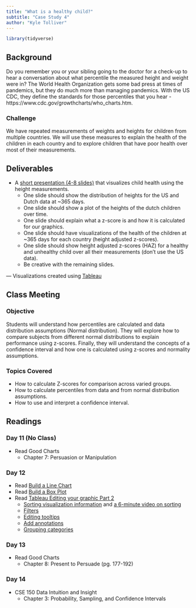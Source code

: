 ```yaml
---
title: "What is a healthy child?"
subtitle: "Case Study 4"
author: "Kyle Tolliver"
---
```


```r
library(tidyverse)
```

## Background

Do you remember you or your sibling going to the doctor for a check-up to hear a conversation about what percentile the measured height and weight were in? The World Health Organization gets some bad press at times of pandemics, but they do much more than managing pandemics. With the US CDC, they define the standards for those percentiles that you hear - https://www.cdc.gov/growthcharts/who_charts.htm.

### Challenge

We have repeated measurements of weights and heights for children from multiple countries. We will use these measures to explain the health of the children in each country and to explore children that have poor health over most of their measurements.

## Deliverables

* A [short presentation (4-8 slides)](./analysis/cs4.pptx) that visualizes child health using the height measurements.
  + One slide should show the distribution of heights for the US and Dutch data at ~365 days.
  + One slide should show a plot of the heights of the dutch children over time.
  + One slide should explain what a z-score is and how it is calculated for our graphics.
  + One slide should have visualizations of the health of the children at ~365 days for each country (height adjusted z-scores).
  + One slide should show height adjusted z-scores (HAZ) for a healthy and unhealthy child over all their measurements (don’t use the US data).
  + Be creative with the remaining slides.
  
--- Visualizations created using [Tableau](./tableau/CS4.twb)  

## Class Meeting

### Objective 

Students will understand how percentiles are calculated and data distribution assumptions (Normal distribution).  They will explore how to compare subjects from different normal distributions to explain performance using z-scores. Finally, they will understand the concepts of a confidence interval and how one is calculated using z-scores and normality assumptions.

### Topics Covered

* How to calculate Z-scores for comparison across varied groups.
* How to calculate percentiles from data and from normal distribution assumptions.
* How to use and interpret a confidence interval.

## Readings

### Day 11 (No Class)

* Read Good Charts
  + Chapter 7: Persuasion or Manipulation

### Day 12

* Read [Build a Line Chart](https://help.tableau.com/current/pro/desktop/en-us/buildexamples_line.htm) 
* Read [Build a Box Plot](https://help.tableau.com/current/pro/desktop/en-us/buildexamples_boxplot.htm) 
* Read [Tableau Editing your graphic Part 2](https://help.tableau.com/current/pro/desktop/en-us/ask_data.htm) 
  + [Sorting visualization information](https://help.tableau.com/current/pro/desktop/en-us/sortgroup_sorting_computed_howto.htm) and [a 6-minute video on sorting](https://www.tableau.com/learn/tutorials/on-demand/sorting)
  + [Filters](https://www.tableau.com/learn/tutorials/on-demand/ways-filter)
  + [Editing tooltips](https://www.tableau.com/learn/tutorials/on-demand/tooltips)
  + [Add annotations](https://help.tableau.com/current/pro/desktop/en-us/annotations_annotations_add.htm)
  + [Grouping categories](https://www.tableau.com/learn/tutorials/on-demand/grouping)

### Day 13

* Read Good Charts 
  + Chapter 8: Present to Persuade (pg. 177-192)

### Day 14

* CSE 150 Data Intuition and Insight 
  + Chapter 3: Probability, Sampling, and Confidence Intervals 